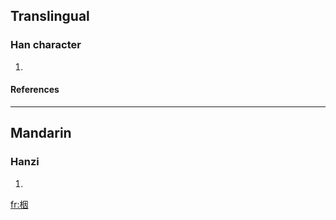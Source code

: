 ==Translingual==
===Han character===
{{Han char|rn=75|rad=木|as=06|sn=10|four=|canj=木田大 (DWK)}}
# {{defn|Han|sort=木06}}
====References====
{{Han ref|kx=0524.020|dkj=14741|hdz=21199.030|uh=6836|ud=26678}}

----
==Mandarin==
===Hanzi===
{{cmn-hanzi|pin=[[yīn]] ([[yin1]])|wg=i<sup>n</sup>}}
# {{defn|Mandarin}}

[[fr:栶]]